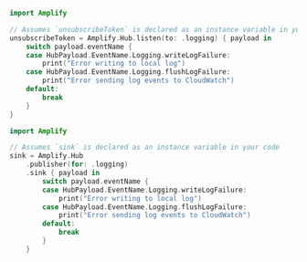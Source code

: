 <BlockSwitcher>

<Block name="Listener">

```swift
import Amplify
```

```swift
// Assumes `unsubscribeToken` is declared as an instance variable in your view
unsubscribeToken = Amplify.Hub.listen(to: .logging) { payload in
	switch payload.eventName {
	case HubPayload.EventName.Logging.writeLogFailure:
		print("Error writing to local log")
	case HubPayload.EventName.Logging.flushLogFailure:
		print("Error sending log events to CloudWatch")
	default:
		break
	}
}

```

</Block>

<Block name="Combine">

```swift
import Amplify
```

```swift
// Assumes `sink` is declared as an instance variable in your code
sink = Amplify.Hub
	.publisher(for: .logging)
	.sink { payload in
		switch payload.eventName {
		case HubPayload.EventName.Logging.writeLogFailure:
			print("Error writing to local log")
		case HubPayload.EventName.Logging.flushLogFailure:
			print("Error sending log events to CloudWatch")
		default:
			break
		}
	}
```

</Block>

</BlockSwitcher>